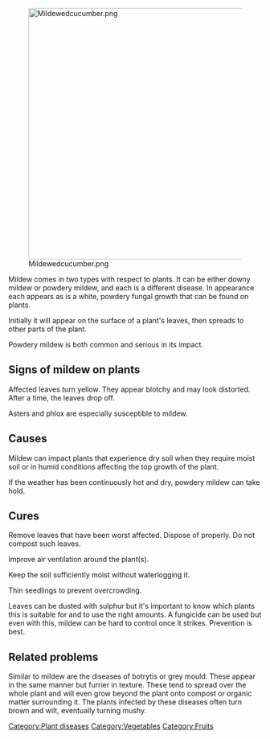 [[File:Mildewedcucumber.png|center|500px]]

Mildew comes in two types with respect to plants. It can be either downy mildew or powdery mildew, and each is a different disease. In appearance each appears as is a white, powdery fungal growth that can be found on plants.

Initially it will appear on the surface of a plant's leaves, then spreads to other parts of the plant.

Powdery mildew is both common and serious in its impact.

== Signs of mildew on plants ==
Affected leaves turn yellow. They appear blotchy and may look distorted. After a time, the leaves drop off.

Asters and phlox are especially susceptible to mildew.

== Causes ==
Mildew can impact plants that experience dry soil when they require moist soil or in humid conditions affecting the top growth of the plant.

If the weather has been continuously hot and dry, powdery mildew can take hold.

== Cures ==
Remove leaves that have been worst affected. Dispose of properly. Do not compost such leaves.

Improve air ventilation around the plant(s).

Keep the soil sufficiently moist without waterlogging it.

Thin seedlings to prevent overcrowding.

Leaves can be dusted with sulphur but it's important to know which plants this is suitable for and to use the right amounts. A fungicide can be used but even with this, mildew can be hard to control once it strikes. Prevention is best.

== Related problems ==
Similar to mildew are the diseases of botrytis or grey mould. These appear in the same manner but furrier in texture. These tend to spread over the whole plant and will even grow beyond the plant onto compost or organic matter surrounding it. The plants infected by these diseases often turn brown and wilt, eventually turning mushy.



[[Category:Plant diseases]][[Category:Vegetables]][[Category:Fruits]]